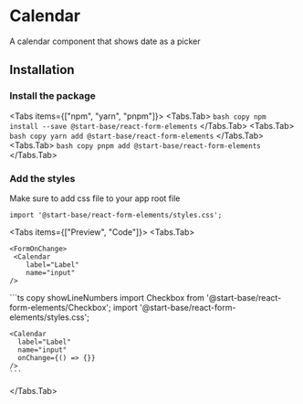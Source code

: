 
# Calendar

A calendar component that shows date as a picker

<ApiReferenceButton path="form-calendar--docs" />

## Installation

<Steps>

### Install the package

<Tabs items={["npm", "yarn", "pnpm"]}>
<Tabs.Tab>
    ``` bash copy
    npm install --save @start-base/react-form-elements
    ```
  </Tabs.Tab>
  <Tabs.Tab>
    ``` bash copy
    yarn add @start-base/react-form-elements
    ```
  </Tabs.Tab>
  <Tabs.Tab>
    ``` bash copy
    pnpm add @start-base/react-form-elements
    ```
  </Tabs.Tab>
</Tabs>
 
### Add the styles
 
Make sure to add css file to your app root file

``` tsx copy
import '@start-base/react-form-elements/styles.css';
```

</Steps>

<Tabs items={["Preview", "Code"]}>
  <Tabs.Tab>
    <Preview height="500px">
     
    <FormOnChange>
     <Calendar
        label="Label"
        name="input"
    />
  </FormOnChange>
   </Preview>
  </Tabs.Tab>
  <Tabs.Tab>
    ```ts copy showLineNumbers
    import Checkbox from '@start-base/react-form-elements/Checkbox';
    import '@start-base/react-form-elements/styles.css';

    <Calendar
      label="Label"
      name="input"
      onChange={() => {}}
    />
    ```
  </Tabs.Tab>
</Tabs>

